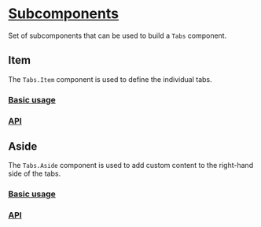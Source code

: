 

<Meta
  title="Components/Core/Navigation/Tabs/Subcomponents/Docs"
  of={ItemStories}
/>

# [Subcomponents](#subcomponents)

Set of subcomponents that can be used to build a `Tabs` component.

## Item

The `Tabs.Item` component is used to define the individual tabs.

### [Basic usage](#basic-usage)

<Canvas of={ItemStories.Item} />

### [API](#api)

<ArgTypes of={ItemStories} />

## Aside

The `Tabs.Aside` component is used to add custom content to the right-hand side of the tabs.

### [Basic usage](#basic-usage)

<Canvas of={AsideStories.Aside} />

### [API](#api)

<ArgTypes of={AsideStories} />
